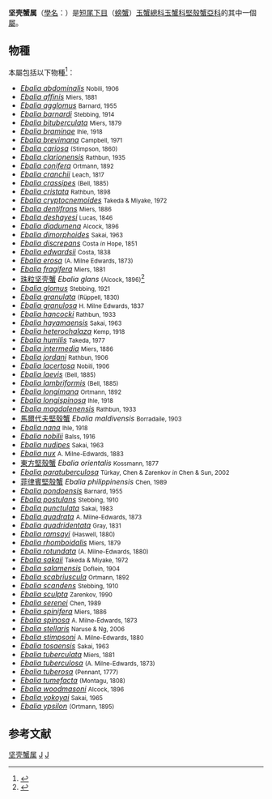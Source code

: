 {{Automatic taxobox
| taxon = Ebalia
| image = Ebalia_tumefacta.jpg 
| image_caption = ''[[Ebalia_tumefacta|Ebalia tumefacta]]''
| authority = {{le|William Elford Leach|William Elford Leach|Leach}}, 1817
}}
'''坚壳蟹属'''（[[學名|學名]]：{{lang|la|'''''Ebalia'''''}}）是[[短尾下目|短尾下目]]（[[螃蟹|螃蟹]]）[[玉蟹總科|玉蟹總科]][[玉蟹科|玉蟹科]][[堅殼蟹亞科|堅殼蟹亞科]]的其中一個[[屬_(生物)|屬]]。

==物種==
本屬包括以下物種<ref name=WoRMS_106889>{{cite WoRMS |author=Peter Davie & Michael Türkay |year=2012 |title=''Ebalia'' |id=106889 |accessdate=2012-06-03 }}</ref>：
{{div col|colwidth=24em}}
*''[[Ebalia_abdominalis|Ebalia abdominalis]]'' <small>Nobili, 1906</small>
*''[[Ebalia_affinis|Ebalia affinis]]'' <small>Miers, 1881</small>
*''[[Ebalia_agglomus|Ebalia agglomus]]'' <small>Barnard, 1955</small>
*''[[Ebalia_barnardi|Ebalia barnardi]]'' <small>Stebbing, 1914</small>
*''[[Ebalia_bituberculata|Ebalia bituberculata]]'' <small>Miers, 1879</small>
*''[[Ebalia_braminae|Ebalia braminae]]'' <small>Ihle, 1918</small>
*''[[Ebalia_brevimana|Ebalia brevimana]]'' <small>Campbell, 1971</small>
*''[[Ebalia_cariosa|Ebalia cariosa]]'' <small>(Stimpson, 1860)</small>
*''[[Ebalia_clarionensis|Ebalia clarionensis]]'' <small>Rathbun, 1935</small>
*''[[Ebalia_conifera|Ebalia conifera]]'' <small>Ortmann, 1892</small>
*''[[Ebalia_cranchii|Ebalia cranchii]]'' <small>Leach, 1817</small>
*''[[Ebalia_crassipes|Ebalia crassipes]]'' <small>(Bell, 1885)</small>
*''[[Ebalia_cristata|Ebalia cristata]]'' <small>Rathbun, 1898</small>
*''[[Ebalia_cryptocnemoides|Ebalia cryptocnemoides]]'' <small>Takeda & Miyake, 1972</small>
*''[[Ebalia_dentifrons|Ebalia dentifrons]]'' <small>Miers, 1886</small>
*''[[Ebalia_deshayesi|Ebalia deshayesi]]'' <small>Lucas, 1846</small>
*''[[Ebalia_diadumena|Ebalia diadumena]]'' <small>Alcock, 1896</small>
*''[[Ebalia_dimorphoides|Ebalia dimorphoides]]'' <small>Sakai, 1963</small>
*''[[Ebalia_discrepans|Ebalia discrepans]]'' <small>Costa ''in'' Hope, 1851</small>
*''[[Ebalia_edwardsii|Ebalia edwardsii]]'' <small>Costa, 1838</small>
*''[[Ebalia_erosa|Ebalia erosa]]'' <small>(A. Milne Edwards, 1873)</small>
*''[[Ebalia_fragifera|Ebalia fragifera]]'' <small>Miers, 1881</small>
*[[珠粒坚壳蟹|珠粒坚壳蟹]] ''Ebalia glans'' <small>(Alcock, 1896)</small><ref>{{cite web |url=http://tupian.baike.com/a0_17_87_01300540100389139205874347110_jpg.html |title=珠粒坚壳蟹 |language=zh-hans |accessdate=2014-08-08 |date=2012-12-29 |archive-url=https://web.archive.org/web/20140812211121/http://tupian.baike.com/a0_17_87_01300540100389139205874347110_jpg.html |archive-date=2014-08-12 |dead-url=yes }}</ref>
*''[[Ebalia_glomus|Ebalia glomus]]'' <small>Stebbing, 1921</small>
*''[[Ebalia_granulata|Ebalia granulata]]'' <small>(Rüppell, 1830)</small>
*''[[Ebalia_granulosa|Ebalia granulosa]]'' <small>H. Milne Edwards, 1837</small>
*''[[Ebalia_hancocki|Ebalia hancocki]]'' <small>Rathbun, 1933</small>
*''[[Ebalia_hayamaensis|Ebalia hayamaensis]]'' <small>Sakai, 1963</small>
*''[[Ebalia_heterochalaza|Ebalia heterochalaza]]'' <small>Kemp, 1918</small>
*''[[Ebalia_humilis|Ebalia humilis]]'' <small>Takeda, 1977</small>
*''[[Ebalia_intermedia|Ebalia intermedia]]'' <small>Miers, 1886</small>
*''[[Ebalia_jordani|Ebalia jordani]]'' <small>Rathbun, 1906</small>
*''[[Ebalia_lacertosa|Ebalia lacertosa]]'' <small>Nobili, 1906</small>
*''[[Ebalia_laevis|Ebalia laevis]]'' <small>(Bell, 1885)</small>
*''[[Ebalia_lambriformis|Ebalia lambriformis]]'' <small>(Bell, 1885)</small>
*''[[Ebalia_longimana|Ebalia longimana]]'' <small>Ortmann, 1892</small>
*''[[Ebalia_longispinosa|Ebalia longispinosa]]'' <small>Ihle, 1918</small>
*''[[Ebalia_magdalenensis|Ebalia magdalenensis]]'' <small>Rathbun, 1933</small>
*[[馬爾代夫堅殼蟹|馬爾代夫堅殼蟹]] ''Ebalia maldivensis'' <small>Borradaile, 1903</small>
*''[[Ebalia_nana|Ebalia nana]]'' <small>Ihle, 1918</small>
*''[[Ebalia_nobilii|Ebalia nobilii]]'' <small>Balss, 1916</small>
*''[[Ebalia_nudipes|Ebalia nudipes]]'' <small>Sakai, 1963</small>
*''[[Ebalia_nux|Ebalia nux]]'' <small>A. Milne-Edwards, 1883</small>
*[[東方堅殼蟹|東方堅殼蟹]] ''Ebalia orientalis'' <small>Kossmann, 1877</small>
*''[[Ebalia_paratuberculosa|Ebalia paratuberculosa]]'' <small>Türkay, Chen & Zarenkov ''in'' Chen & Sun, 2002</small>
*[[菲律賓堅殼蟹|菲律賓堅殼蟹]] ''Ebalia philippinensis'' <small>Chen, 1989</small>
*''[[Ebalia_pondoensis|Ebalia pondoensis]]'' <small>Barnard, 1955</small>
*''[[Ebalia_postulans|Ebalia postulans]]'' <small>Stebbing, 1910</small>
*''[[Ebalia_punctulata|Ebalia punctulata]]'' <small>Sakai, 1983</small>
*''[[Ebalia_quadrata|Ebalia quadrata]]'' <small>A. Milne-Edwards, 1873</small>
*''[[Ebalia_quadridentata|Ebalia quadridentata]]'' <small>Gray, 1831</small>
*''[[Ebalia_ramsayi|Ebalia ramsayi]]'' <small>(Haswell, 1880)</small>
*''[[Ebalia_rhomboidalis|Ebalia rhomboidalis]]'' <small>Miers, 1879</small>
*''[[Ebalia_rotundata|Ebalia rotundata]]'' <small>(A. Milne-Edwards, 1880)</small>
*''[[Ebalia_sakaii|Ebalia sakaii]]'' <small>Takeda & Miyake, 1972</small>
*''[[Ebalia_salamensis|Ebalia salamensis]]'' <small>Doflein, 1904</small>
*''[[Ebalia_scabriuscula|Ebalia scabriuscula]]'' <small>Ortmann, 1892</small>
*''[[Ebalia_scandens|Ebalia scandens]]'' <small>Stebbing, 1910</small>
*''[[Ebalia_sculpta|Ebalia sculpta]]'' <small>Zarenkov, 1990</small>
*''[[Ebalia_serenei|Ebalia serenei]]'' <small>Chen, 1989</small>
*''[[Ebalia_spinifera|Ebalia spinifera]]'' <small>Miers, 1886</small>
*''[[Ebalia_spinosa|Ebalia spinosa]]'' <small>A. Milne-Edwards, 1873</small>
*''[[Ebalia_stellaris|Ebalia stellaris]]'' <small>Naruse & Ng, 2006</small>
*''[[Ebalia_stimpsoni|Ebalia stimpsoni]]'' <small>A. Milne-Edwards, 1880</small>
*''[[Ebalia_tosaensis|Ebalia tosaensis]]'' <small>Sakai, 1963</small>
*''[[Ebalia_tuberculata|Ebalia tuberculata]]'' <small>Miers, 1881</small>
*''[[Ebalia_tuberculosa|Ebalia tuberculosa]]'' <small>(A. Milne-Edwards, 1873)</small>
*''[[Ebalia_tuberosa|Ebalia tuberosa]]'' <small>(Pennant, 1777)</small>
*''[[Ebalia_tumefacta|Ebalia tumefacta]]'' <small>(Montagu, 1808)</small>
*''[[Ebalia_woodmasoni|Ebalia woodmasoni]]'' <small>Alcock, 1896</small>
*''[[Ebalia_yokoyai|Ebalia yokoyai]]'' <small>Sakai, 1965</small>
*''[[Ebalia_ypsilon|Ebalia ypsilon]]'' <small>(Ortmann, 1895)</small>
{{div col end}}

==参考文献==
{{reflist}}

{{Taxonbar}}

[[Category:坚壳蟹属|]]
[[Category:1817年描述的分类群|J]]
[[Category:玉蟹科|J]]